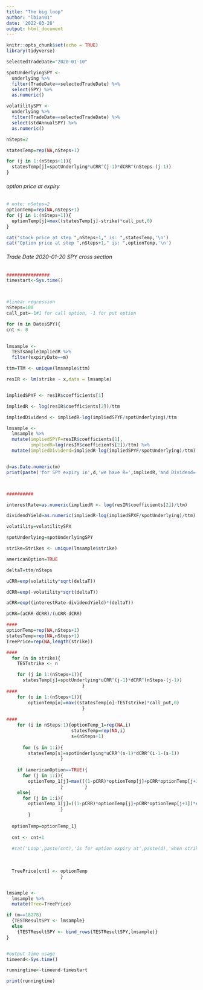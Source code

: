```yaml
---
title: "The big loop"
author: "lbian01"
date: '2022-03-28'
output: html_document
---
```


```r
knitr::opts_chunk$set(echo = TRUE)
library(tidyverse)
```


```r
selectedTradeDate="2020-01-10"

spotUnderlyingSPY <- 
  underlying %>% 
  filter(TradeDate==selectedTradeDate) %>% 
  select(SPY) %>% 
  as.numeric()

volatilitySPY <- 
  underlying %>% 
  filter(TradeDate==selectedTradeDate) %>% 
  select(stdAnnualSPY) %>% 
  as.numeric()

```

```r
nSteps=2

statesTemp=rep(NA,nSteps+1)

for (j in 1:(nSteps+1)){
  statesTemp[j]=spotUnderlying*uCRR^(j-1)*dCRR^(nSteps-(j-1))
}


```

###### option price at expiry
```r
# note: nSetps=2
optionTemp=rep(NA,nSteps+1)
for (j in 1:(nSteps+1)){
  optionTemp[j]=max((statesTemp[j]-strike)*call_put,0)
}

cat("stock price at step ",nSteps+1," is: ",statesTemp,'\n') 
cat("Option price at step ",nSteps+1," is: ",optionTemp,'\n')

```

###### Trade Date 2020-01-20 SPY cross section

```r
################
timestart<-Sys.time()



#linear regression
nSteps=100
call_put=-1#1 for call option, -1 for put option

for (m in DatesSPY){
cnt <- 0
  

lmsample <- 
  TESTsampleImpliedR %>% 
  filter(expiryDate==m)

ttm=TTM <- unique(lmsample$ttm)

resIR <- lm(strike ~ x,data = lmsample)


impliedSPYF <- resIR$coefficients[1]

impliedR <- log(resIR$coefficients[2])/ttm

impliedDividend <- impliedR-log(impliedSPYF/spotUnderlying)/ttm

lmsample <- 
  lmsample %>% 
  mutate(impliedSPYF=resIR$coefficients[1],
         impliedR=log(resIR$coefficients[2])/ttm) %>% 
  mutate(impliedDividend=impliedR-log(impliedSPYF/spotUnderlying)/ttm) 


d=as.Date.numeric(m)
print(paste('for SPY expiry in',d,'we have R=',impliedR,'and Dividend=  ',impliedDividend))



##########

interestRate=as.numeric(impliedR <- log(resIR$coefficients[2])/ttm) 

dividendYield=as.numeric(impliedR-log(impliedSPXF/spotUnderlying)/ttm)

volatility=volatilitySPX 

spotUnderlying=spotUnderlyingSPY

strike=Strikes <- unique(lmsample$strike)

americanOption=TRUE

deltaT=ttm/nSteps

uCRR=exp(volatility*sqrt(deltaT))

dCRR=exp(-volatility*sqrt(deltaT))

aCRR=exp((interestRate-dividendYield)*(deltaT))

pCRR=(aCRR-dCRR)/(uCRR-dCRR)

####
optionTemp=rep(NA,nSteps+1)
statesTemp=rep(NA,nSteps+1)
TreePrice=rep(NA,length(strike))

####
  for (n in strike){
    TESTstrike <- n

    for (j in 1:(nSteps+1)){
      statesTemp[j]=spotUnderlying*uCRR^(j-1)*dCRR^(nSteps-(j-1))
                            }
####
    for (o in 1:(nSteps+1)){
        optionTemp[o]=max((statesTemp[o]-TESTstrike)*call_put,0)
                            }  
  
####    
    for (i in nSteps:1){optionTemp_1=rep(NA,i)
                        statesTemp=rep(NA,i)
                        s=(nSteps+1)
    
      for (s in 1:i){
        statesTemp[s]=spotUnderlying*uCRR^(s-1)*dCRR^(i-1-(s-1))
                    }
    
    if (americanOption==TRUE){
      for (j in 1:i){
        optionTemp_1[j]=max(((1-pCRR)*optionTemp[j]+pCRR*optionTemp[j+1])*exp(-interestRate*deltaT),(statesTemp[j]-TESTstrike)*call_put)
                    }        }  
    else{
      for (j in 1:i){
        optionTemp_1[j]=((1-pCRR)*optionTemp[j]+pCRR*optionTemp[j+1])*exp(-interestRate*deltaT)
                    }     
        }
                    
  optionTemp=optionTemp_1}
  
  cnt <- cnt+1
  
  #cat('Loop',paste(cnt),'is for option expiry at',paste(d),'when strike is',n,"Option price is: ",optionTemp,'\n')
  
  
  
  TreePrice[cnt] <- optionTemp
                    }


lmsample <- 
  lmsample %>% 
  mutate(Tree=TreePrice)

if (m==18278)
  {TESTResultSPY <- lmsample}
  else
    {TESTResultSPY <- bind_rows(TESTResultSPY,lmsample)}
}


#output time usage
timeend<-Sys.time()

runningtime<-timeend-timestart

print(runningtime)

```

